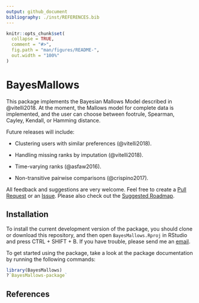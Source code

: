 ```yaml
---
output: github_document
bibliography: ./inst/REFERENCES.bib
---
```


<!-- README.md is generated from README.Rmd. Please edit that file -->

```r
knitr::opts_chunk$set(
  collapse = TRUE,
  comment = "#>",
  fig.path = "man/figures/README-",
  out.width = "100%"
)
```
# BayesMallows

This package implements the Bayesian Mallows Model described in @vitelli2018. At the moment, the Mallows model for complete data is implemented, and the user can choose between footrule, Spearman, Cayley, Kendall, or Hamming distance. 

Future releases will include:

- Clustering users with similar preferences (@vitelli2018).

- Handling missing ranks by imputation (@vitelli2018).

- Time-varying ranks (@asfaw2016).

- Non-transitive pairwise comparisons (@crispino2017).

All feedback and suggestions are very welcome. Feel free to create a [Pull Request](https://github.uio.no/oyss/BayesMallows/pulls) or an [Issue](https://github.uio.no/oyss/BayesMallows/issues). Please also check out the [Suggested Roadmap](https://github.uio.no/oyss/BayesMallows/wiki/Roadmap).

## Installation
To install the current development version of the package, you should clone or download this repository, and then open `BayesMallows.Rproj` in RStudio and press CTRL + SHIFT + B. If you have trouble, please send me an [email](mailto:oystein.sorensen@medisin.uio.no). 

To get started using the package, take a look at the package documentation by running the following commands:

```r
library(BayesMallows)
?`BayesMallows-package`
```




## References
